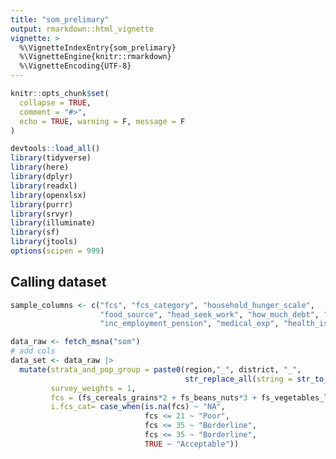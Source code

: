 ```yaml
---
title: "som_prelimary"
output: rmarkdown::html_vignette
vignette: >
  %\VignetteIndexEntry{som_prelimary}
  %\VignetteEngine{knitr::rmarkdown}
  %\VignetteEncoding{UTF-8}
---
```


```r
knitr::opts_chunk$set(
  collapse = TRUE,
  comment = "#>",
  echo = TRUE, warning = F, message = F
)
```

```r
devtools::load_all()
library(tidyverse)
library(here)
library(dplyr)
library(readxl)
library(openxlsx)
library(purrr)
library(srvyr)
library(illuminate)
library(sf)
library(jtools)
options(scipen = 999)

```
## Calling dataset

```r
sample_columns <- c("fcs", "fcs_category", "household_hunger_scale", 
                    "food_source", "head_seek_work", "how_much_debt", "g37",
                    "inc_employment_pension", "medical_exp", "health_issue_chronic")

data_raw <- fetch_msna("som")
# add cols
data_set <- data_raw |> 
  mutate(strata_and_pop_group = paste0(region,"_", district, "_", 
                                       str_replace_all(string = str_to_lower(settlements), pattern = "-", "_")),
         survey_weights = 1,
         fcs = (fs_cereals_grains*2 + fs_beans_nuts*3 + fs_vegetables_leaves +  fs_fruits + fs_meat_fish*4 + fs_milk_dairy*4 + fs_sugar*0.5 + fs_oil*0.5),
         i.fcs_cat= case_when(is.na(fcs) ~ "NA",
                              fcs <= 21 ~ "Poor",
                              fcs <= 35 ~ "Borderline",
                              fcs <= 35 ~ "Borderline",
                              TRUE ~ "Acceptable")) 
  

```

```r

```


